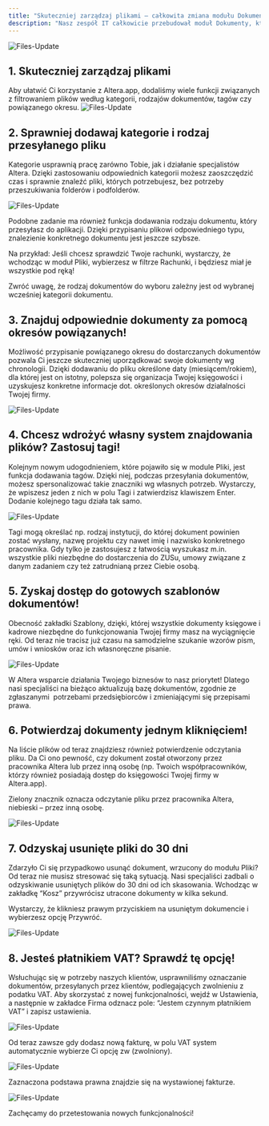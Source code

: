 ```yaml
---
title: "Skuteczniej zarządzaj plikami – całkowita zmiana modułu Dokumenty"
description: "Nasz zespół IT całkowicie przebudował moduł Dokumenty, który teraz będzie nazywany Pliki. Wraz z nową nazwą wprowadziliśmy szereg zmian opartych na zebranej informacji zwrotnej od naszych klientów. Naszym celem jest zapewnienie jak najlepszej obsługi naszej aplikacji, dlatego w najnowszej aktualizacji wdrożyliśmy Wasze sugestie."
---
```


<img alt="Files-Update" src="/images/old/4.1.Skuteczniejzarządzajplikami–całkowitazmianamodułuDokumenty.png"/>

## 1. Skuteczniej zarządzaj plikami

Aby ułatwić Ci korzystanie z Altera.app, dodaliśmy wiele funkcji związanych z filtrowaniem plików według kategorii, rodzajów dokumentów, tagów czy powiązanego okresu.
<img alt="Files-Update" src="/images/old/4.2.Skuteczniejzarządzajplikami–całkowitazmianamodułuDokumenty.png"/>

## 2. Sprawniej dodawaj kategorie i rodzaj przesyłanego pliku

Kategorie usprawnią pracę zarówno Tobie, jak i działanie specjalistów Altera. Dzięki zastosowaniu odpowiednich kategorii możesz zaoszczędzić czas i sprawnie znaleźć pliki, których potrzebujesz, bez potrzeby przeszukiwania folderów i podfolderów.

<img alt="Files-Update" src="/images/old/4.3.Skuteczniejzarządzajplikami–całkowitazmianamodułuDokumenty.png"/>

Podobne zadanie ma również funkcja dodawania rodzaju dokumentu, który przesyłasz do aplikacji. Dzięki przypisaniu plikowi odpowiedniego typu, znalezienie konkretnego dokumentu jest jeszcze szybsze. 

Na przykład: Jeśli chcesz sprawdzić Twoje rachunki, wystarczy, że wchodząc w moduł Pliki, wybierzesz w filtrze Rachunki, i będziesz miał je wszystkie pod ręką!

Zwróć uwagę, że rodzaj dokumentów do wyboru zależny jest od wybranej wcześniej kategorii dokumentu.

## 3. Znajduj odpowiednie dokumenty za pomocą okresów powiązanych!

Możliwość przypisanie powiązanego okresu do dostarczanych dokumentów pozwala Ci jeszcze skuteczniej uporządkować swoje dokumenty wg chronologii. Dzięki dodawaniu do pliku określone daty (miesiącem/rokiem), dla której jest on istotny, polepsza się organizacja Twojej księgowości i uzyskujesz konkretne informacje dot. określonych okresów działalności Twojej firmy.

<img alt="Files-Update" src="/images/old/4.4.Skuteczniejzarządzajplikami–całkowitazmianamodułuDokumenty.png"/>

## 4. Chcesz wdrożyć własny system znajdowania plików? Zastosuj tagi!

Kolejnym nowym udogodnieniem, które pojawiło się w module Pliki, jest funkcja dodawania tagów. Dzięki niej, podczas przesyłania dokumentów, możesz spersonalizować takie znaczniki wg własnych potrzeb. Wystarczy, że wpiszesz jeden z nich w polu Tagi i zatwierdzisz klawiszem Enter. Dodanie kolejnego tagu działa tak samo.

<img alt="Files-Update" src="/images/old/4.5.Skuteczniejzarządzajplikami–całkowitazmianamodułuDokumenty.png"/>

Tagi mogą określać np. rodzaj instytucji, do której dokument powinien zostać wysłany, nazwę projektu czy nawet imię i nazwisko konkretnego pracownika. Gdy tylko je zastosujesz z łatwością wyszukasz m.in. wszystkie pliki niezbędne do dostarczenia do ZUSu, umowy związane z danym zadaniem czy też zatrudnianą przez Ciebie osobą.

## 5. Zyskaj dostęp do gotowych szablonów dokumentów!

Obecność zakładki Szablony, dzięki, której wszystkie dokumenty księgowe i kadrowe niezbędne do funkcjonowania Twojej firmy masz na wyciągnięcie ręki. Od teraz nie tracisz już czasu na samodzielne szukanie wzorów pism, umów i wniosków oraz ich własnoręczne pisanie.

<img alt="Files-Update" src="/images/old/4.6.Skuteczniejzarządzajplikami–całkowitazmianamodułuDokumenty.png"/>

W Altera wsparcie działania Twojego biznesów to nasz priorytet! Dlatego nasi specjaliści na bieżąco aktualizują bazę dokumentów, zgodnie ze zgłaszanymi  potrzebami przedsiębiorców i zmieniającymi się przepisami prawa.

## 6. Potwierdzaj dokumenty jednym kliknięciem!

Na liście plików od teraz znajdziesz również potwierdzenie odczytania pliku. Da Ci ono pewność, czy dokument został otworzony przez pracownika Altera lub przez inną osobę (np. Twoich współpracowników, którzy również posiadają dostęp do księgowości Twojej firmy w Altera.app). 

Zielony znacznik oznacza odczytanie pliku przez pracownika Altera, niebieski – przez inną osobę.

<img alt="Files-Update" src="/images/old/4.7.Skuteczniejzarządzajplikami–całkowitazmianamodułuDokumenty.png"/>

## 7. Odzyskaj usunięte pliki do 30 dni

Zdarzyło Ci się przypadkowo usunąć dokument, wrzucony do modułu Pliki? Od teraz nie musisz stresować się taką sytuacją. Nasi specjaliści zadbali o odzyskiwanie usuniętych plików do 30 dni od ich skasowania. Wchodząc w zakładkę “Kosz” przywrócisz utracone dokumenty w kilka sekund.

Wystarczy, że klikniesz prawym przyciskiem na usuniętym dokumencie i wybierzesz opcję Przywróć.

<img alt="Files-Update" src="/images/old/4.8.Skuteczniejzarządzajplikami–całkowitazmianamodułuDokumenty.png"/>

## 8. Jesteś płatnikiem VAT? Sprawdź tę opcję!

Wsłuchując się w potrzeby naszych klientów, usprawniliśmy oznaczanie dokumentów, przesyłanych przez klientów, podlegających zwolnieniu z podatku VAT. Aby skorzystać z nowej funkcjonalności, wejdź w Ustawienia, a następnie w zakładce Firma odznacz pole: “Jestem czynnym płatnikiem VAT” i zapisz ustawienia.

<img alt="Files-Update" src="/images/old/4.9.Skuteczniejzarządzajplikami–całkowitazmianamodułuDokumenty.png"/>

Od teraz zawsze gdy dodasz nową fakturę, w polu VAT system automatycznie wybierze Ci opcję zw (zwolniony).

<img alt="Files-Update" src="/images/old/4.10.Skuteczniejzarządzajplikami–całkowitazmianamodułuDokumenty.png"/>

Zaznaczona podstawa prawna znajdzie się na wystawionej fakturze. 

<img alt="Files-Update" src="/images/old/4.11.Skuteczniejzarządzajplikami–całkowitazmianamodułuDokumenty.png"/>

Zachęcamy do przetestowania nowych funkcjonalności!